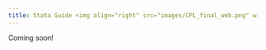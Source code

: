 ```yaml
---
title: Stata Guide <img align="right" src="images/CPL_final_web.png" width=163 height=101>
---
```


Coming soon!
